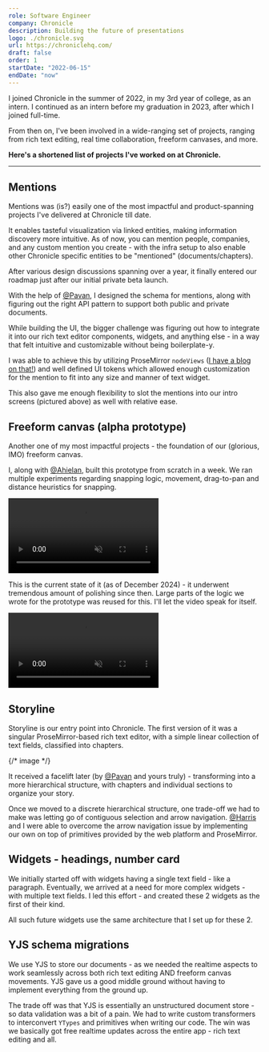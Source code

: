 ```yaml
---
role: Software Engineer
company: Chronicle
description: Building the future of presentations
logo: ./chronicle.svg
url: https://chroniclehq.com/
draft: false
order: 1
startDate: "2022-06-15"
endDate: "now"
---
```



I joined Chronicle in the summer of 2022, in my 3rd year of college, as an intern. I continued as an intern before my graduation in 2023, after which I joined full-time.

From then on, I've been involved in a wide-ranging set of projects, ranging from rich text editing, real time collaboration, freeform canvases, and more.

**Here's a shortened list of projects I've worked on at Chronicle.**

---

## Mentions

Mentions was (is?) easily one of the most impactful and product-spanning projects I've delivered at Chronicle till date.

<CustomImage src={mention} alt="Mention" />

It enables tasteful visualization via linked entities, making information discovery more intuitive. As of now, you can mention people, companies, and any custom mention you create - with the infra setup to also enable other Chronicle specific entities to be "mentioned" (documents/chapters).

After various design discussions spanning over a year, it finally entered our roadmap just after our initial private beta launch.

With the help of [@Pavan](https://www.linkedin.com/in/pavan-tirumani-312b8844/), I designed the schema for mentions, along with figuring out the right API pattern to support both public and private documents.

<CustomImage src={allMentions} alt="Mentions on various rich text widgets" />

While building the UI, the bigger challenge was figuring out how to integrate it into our rich text editor components, widgets, and anything else - in a way that felt intuitive and customizable without being boilerplate-y.

I was able to achieve this by utilizing ProseMirror `nodeViews` ([I have a blog on that!](/blog/a-curious-case-of-prosemirror-inline-nodeviews)) and well defined UI tokens which allowed enough customization for the mention to fit into any size and manner of text widget.

<CustomImage src={titleMention} alt="Mention on title screen" />

This also gave me enough flexibility to slot the mentions into our intro screens (pictured above) as well with relative ease.

## Freeform canvas (alpha prototype)

Another one of my most impactful projects - the foundation of our (glorious, IMO) freeform canvas.

I, along with [@Ahielan](https://www.linkedin.com/in/ahielan-ravichandran-628921145/), built this prototype from scratch in a week. We ran multiple experiments regarding snapping logic, movement, drag-to-pan and distance heuristics for snapping.

<video
  src={canvasBefore}
  autoplay
  muted
  loop
  playsinline
  controls
  loading="lazy"
  alt="Freeform canvas prototype we built at Chronicle"
/>

This is the current state of it (as of December 2024) - it underwent tremendous amount of polishing since then. Large parts of the logic we wrote for the prototype was reused for this. I'll let the video speak for itself.

<video
  src={canvasAfter}
  autoplay
  muted
  loop
  playsinline
  controls
  loading="lazy"
  alt="Freeform canvas in production as of December 2024"
/>

## Storyline

Storyline is our entry point into Chronicle. The first version of it was a singular ProseMirror-based rich text editor, with a simple linear collection of text fields, classified into chapters.

{/* image */}

<CustomImage src={storylinev1} alt="Storyline v1" />

It received a facelift later (by
[@Pavan](https://www.linkedin.com/in/pavan-tirumani-312b8844/) and yours truly) -
transforming into a more hierarchical structure, with chapters and individual
sections to organize your story.

<CustomImage src={storylinev2} alt="Storyline v2" />

Once we moved to a discrete hierarchical structure, one trade-off we had to make was letting go of contiguous selection and arrow navigation. [@Harris](https://harrisjose.dev/) and I were able to overcome the arrow navigation issue by implementing our own on top of primitives provided by the web platform and ProseMirror.

## Widgets - headings, number card

<CustomImage src={madeWidgets} alt="Made widgets" />

We initially started off with widgets having a single text field - like a paragraph. Eventually, we arrived at a need for more complex widgets - with multiple text fields. I led this effort - and created these 2 widgets as the first of their kind.

All such future widgets use the same architecture that I set up for these 2.

## YJS schema migrations

We use YJS to store our documents - as we needed the realtime aspects to work seamlessly across both rich text editing AND freeform canvas movements. YJS gave us a good middle ground without having to implement everything from the ground up.

The trade off was that YJS is essentially an unstructured document store - so data validation was a bit of a pain. We had to write custom transformers to interconvert `YTypes` and primitives when writing our code. The win was we basically got free realtime updates across the entire app - rich text editing and all.
